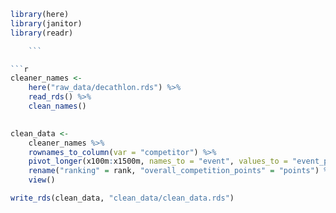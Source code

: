 ```r
library(here)
library(janitor)
library(readr)

    ```

```r
cleaner_names <-
    here("raw_data/decathlon.rds") %>% 
    read_rds() %>% 
    clean_names()
    
```

```r
clean_data <-
    cleaner_names %>% 
    rownames_to_column(var = "competitor") %>% 
    pivot_longer(x100m:x1500m, names_to = "event", values_to = "event_points") %>%
    rename("ranking" = rank, "overall_competition_points" = "points") %>% 
    view()
```



```r
write_rds(clean_data, "clean_data/clean_data.rds")
```
